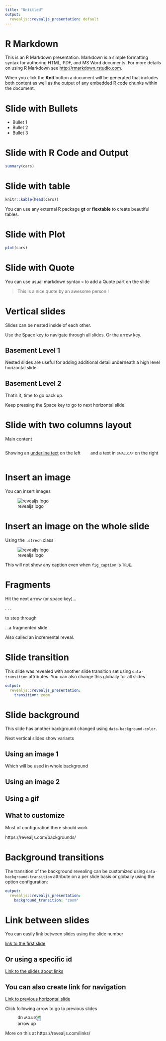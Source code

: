 ```yaml
---
title: "Untitled"
output: 
  revealjs::revealjs_presentation: default
---
```


# R Markdown

This is an R Markdown presentation. Markdown is a simple formatting syntax for authoring HTML, PDF, and MS Word documents. For more details on using R Markdown see <http://rmarkdown.rstudio.com>.

When you click the **Knit** button a document will be generated that includes both content as well as the output of any embedded R code chunks within the document.

# Slide with Bullets

- Bullet 1
- Bullet 2
- Bullet 3

# Slide with R Code and Output

```r
summary(cars)
```

# Slide with table

```r
knitr::kable(head(cars))
```

You can use any external R package **gt** or **flextable** to create beautiful tables.

# Slide with Plot

```r
plot(cars)
```

# Slide with Quote

You can use usual markdown syntax `>` to add a Quote part on the slide

> This is a nice quote by an awesome person !

# Vertical slides

Slides can be nested inside of each other. 

Use the Space key to navigate through all slides. Or the arrow key.

## Basement Level 1

Nested slides are useful for adding additional detail underneath a high level horizontal slide.

## Basement Level 2

That's it, time to go back up. 

Keep pressing the Space key to go to next horizontal slide.

# Slide with two columns layout

Main content 

:::: columns

::: column

Showing an [underline text]{.underline} on the left

:::

::: column

and a text in [smallcap]{.smallcaps} on the right

:::

::::

# Insert an image

You can insert images

![revealjs logo](https://revealjs.com/images/logo/reveal-black-text.svg)

# Insert an image on the whole slide

Using the `.strech` class

![revealjs logo](https://revealjs.com/images/logo/reveal-black-text.svg){.stretch}

This will not show any caption even when `fig_caption` is `TRUE`.

# Fragments

Hit the next arrow (or space key)...

. . .

to step through

[...a]{.fragment} [fragmented]{.fragment} [slide.]{.fragment}

::: fragment
Also called an incremental reveal.
:::

# Slide transition {data-transition="zoom"}

This slide was revealed with another slide transition set using `data-transition` attributes. You can also change this globally for all slides

```yaml
output:
  revealjs::revealjs_presentation:
    transition: zoom
```
# Slide background {data-background-color="#33ffd8"}

This slide has another background changed using `data-background-color`. 

Next vertical slides show variants

## Using an image 1 {data-background-image="https://cran.r-project.org/Rlogo.svg"}

Which will be used in whole background

## Using an image 2 {data-background-image="https://cran.r-project.org/Rlogo.svg" data-background-repeat="repeat" data-background-size="100px"}

## Using a gif {data-background-image="https://media4.giphy.com/media/vKHKDIdvxvN7vTAEOM/giphy.gif" data-background-size="contain" data-background-repeat="no-repeat"}

## What to customize

Most of configuration there should work 

https://revealjs.com/backgrounds/

# Background transitions {background-color="#4d7e65" data-background-transition="zoom"}

The transition of the background revealing can be customized using `data-background-transition` attribute on a per slide basis or globally using the option configuration: 

```yaml
output:
  revealjs::revealjs_presentation:
    background_transition: "zoom"
```

# Link between slides {#link}

You can easily link between slides using the slide number 

[link to the first slide](#0)

## Or using a specific id

[Link to the slides about links](#link)

## You can also create link for navigation

[Link to previous horizontal slide](){.navigate-prev}

Click following arrow to go to previous slides

![arrow up](https://static.slid.es/reveal/arrow.png "Click me"){.navigate-up style="background: rgba(255,255,255,0.1); transform: rotate(180deg);"}

More on this at https://revealjs.com/links/